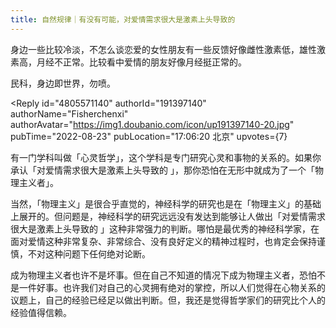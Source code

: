 ```yaml
---
title: 自然规律｜有没有可能，对爱情需求很大是激素上头导致的
---
```



<Forum groupName="我发现个规律" groupUrl="https://www.douban.com/group/guilv/" archivedAt="2025-05-16T15:07:39.371Z">
  <Post
    id="273537369"
    title="自然规律｜有没有可能，对爱情需求很大是激素上头导致的"
    url="https://www.douban.com/group/topic/273537369/?_spm_id=MjQ1MjQ4NTkw"
    pubTime="2024-01-22"
    highlightUserId="191397140"
  >
身边一些比较冷淡，不怎么谈恋爱的女性朋友有一些反馈好像雌性激素低，雄性激素高，月经不正常。比较看中爱情的朋友好像月经挺正常的。

民科，身边即世界，勿喷。

<Reply
  id="4805571140"
  authorId="191397140"
  authorName="Fisherchenxi"
  authorAvatar="https://img1.doubanio.com/icon/up191397140-20.jpg"
  pubTime="2022-08-23"
  pubLocation="17:06:20 北京"
  upvotes={7}
>
有一门学科叫做「心灵哲学」，这个学科是专门研究心灵和事物的关系的。如果你承认「对爱情需求很大是激素上头导致的
」，那你恐怕在无形中就成为了一个「物理主义者」。

当然，「物理主义」是很合乎直觉的，神经科学的研究也是在「物理主义」的基础上展开的。但问题是，神经科学的研究远远没有发达到能够让人做出「对爱情需求很大是激素上头导致的
」这种非常强力的判断。哪怕是最优秀的神经科学家，在面对爱情这种非常复杂、非常综合、没有良好定义的精神过程时，也肯定会保持谨慎，不对这种问题下任何绝对论断。

成为物理主义者也许不是坏事。但在自己不知道的情况下成为物理主义者，恐怕不是一件好事。也许我们对自己的心灵拥有绝对的掌控，所以人们觉得在心物关系的议题上，自己的经验已经足以做出判断。但，我还是觉得哲学家们的研究比个人的经验值得信赖。
</Reply>
  </Post>
</Forum>
